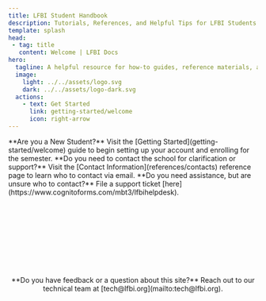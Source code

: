 ```yaml
---
title: LFBI Student Handbook
description: Tutorials, References, and Helpful Tips for LFBI Students
template: splash
head:
 - tag: title
   content: Welcome | LFBI Docs
hero:
  tagline: A helpful resource for how-to guides, reference materials, and tips/tricks for LFBI students
  image:
    light: ../../assets/logo.svg
    dark: ../../assets/logo-dark.svg
  actions:
    - text: Get Started
      link: getting-started/welcome
      icon: right-arrow
---
```



<Card title="New Student Guide" icon="document">
	**Are you a New Student?** Visit the [Getting Started](getting-started/welcome) guide to begin setting up your account and enrolling for the semester.
</Card>
<CardGrid>
	<Card title="Email" icon="email">
		**Do you need to contact the school for clarification or support?** Visit the [Contact Information](references/contacts) reference page to learn who to contact via email.
	</Card>
	<Card title="Helpdesk" icon="document">
		**Do you need assistance, but are unsure who to contact?** File a support ticket [here](https://www.cognitoforms.com/mbt3/lfbihelpdesk).
	</Card>
</CardGrid>

<div style="margin-top: 10rem; text-align: center;">**Do you have feedback or a question about this site?** Reach out to our technical team at [tech@lfbi.org](mailto:tech@lfbi.org).</div>